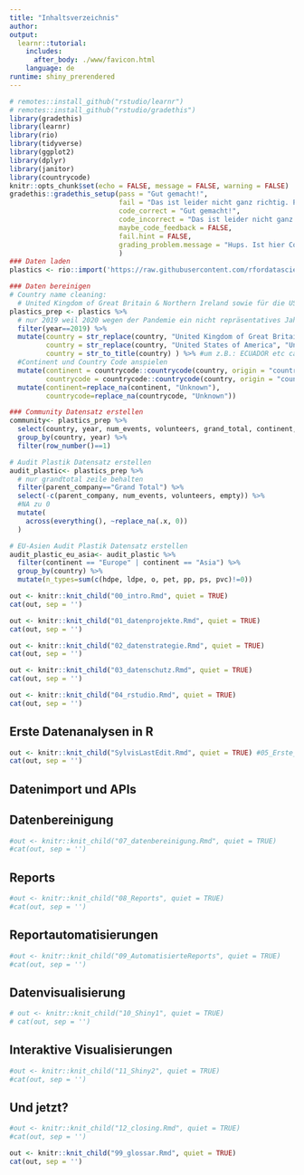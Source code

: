 ```yaml
---
title: "Inhaltsverzeichnis"
author:
output: 
  learnr::tutorial:
    includes:
      after_body: ./www/favicon.html
    language: de
runtime: shiny_prerendered
---
```


```r
# remotes::install_github("rstudio/learnr")
# remotes::install_github("rstudio/gradethis")
library(gradethis)
library(learnr)
library(rio)
library(tidyverse)
library(ggplot2)
library(dplyr)
library(janitor)
library(countrycode)
knitr::opts_chunk$set(echo = FALSE, message = FALSE, warning = FALSE)
gradethis::gradethis_setup(pass = "Gut gemacht!", 
                           fail = "Das ist leider nicht ganz richtig. Probiert es nochmal!",
                           code_correct = "Gut gemacht!", 
                           code_incorrect = "Das ist leider nicht ganz richtig. Probiert es nochmal!",
                           maybe_code_feedback = FALSE,
                           fail.hint = FALSE,
                           grading_problem.message = "Hups. Ist hier Code zur Überprüfung? Wenn ja, dann liegt der Fehler bei uns. Schickt Nina bitte einen Screenshot mit der Übung und Eurer Lösung."
                           )
### Daten laden
plastics <- rio::import('https://raw.githubusercontent.com/rfordatascience/tidytuesday/master/data/2021/2021-01-26/plastics.csv')

### Daten bereinigen
# Country name cleaning: 
  # United Kingdom of Great Britain & Northern Ireland sowie für die USA
plastics_prep <- plastics %>%
  # nur 2019 weil 2020 wegen der Pandemie ein nicht repräsentatives Jahr ist
  filter(year==2019) %>%
  mutate(country = str_replace(country, "United Kingdom of Great Britain & Northern Ireland", "United Kingdom"),
         country = str_replace(country, "United States of America", "United States"),
         country = str_to_title(country) ) %>% #um z.B.: ECUADOR etc case ändern
  #Continent und Country Code anspielen
  mutate(continent = countrycode::countrycode(country, origin = "country.name", destination = "continent"),
         countrycode = countrycode::countrycode(country, origin = "country.name", destination = "iso3c")) %>%
  mutate(continent=replace_na(continent, "Unknown"),
         countrycode=replace_na(countrycode, "Unknown"))

### Community Datensatz erstellen
community<- plastics_prep %>%
  select(country, year, num_events, volunteers, grand_total, continent, countrycode) %>%
  group_by(country, year) %>%
  filter(row_number()==1)

# Audit Plastik Datensatz erstellen
audit_plastic<- plastics_prep %>%
  # nur grandtotal zeile behalten
  filter(parent_company=="Grand Total") %>%
  select(-c(parent_company, num_events, volunteers, empty)) %>%
  #NA zu 0
  mutate(
    across(everything(), ~replace_na(.x, 0))
  )

# EU-Asien Audit Plastik Datensatz erstellen
audit_plastic_eu_asia<- audit_plastic %>%
  filter(continent == "Europe" | continent == "Asia") %>%
  group_by(country) %>%
  mutate(n_types=sum(c(hdpe, ldpe, o, pet, pp, ps, pvc)!=0))
``` 


```r
out <- knitr::knit_child("00_intro.Rmd", quiet = TRUE)
cat(out, sep = '')
```

```r
out <- knitr::knit_child("01_datenprojekte.Rmd", quiet = TRUE)
cat(out, sep = '')
```

```r
out <- knitr::knit_child("02_datenstrategie.Rmd", quiet = TRUE)
cat(out, sep = '')
```

```r
out <- knitr::knit_child("03_datenschutz.Rmd", quiet = TRUE)
cat(out, sep = '')
```

```r
out <- knitr::knit_child("04_rstudio.Rmd", quiet = TRUE)
cat(out, sep = '')
```

## Erste Datenanalysen in R
```r
out <- knitr::knit_child("SylvisLastEdit.Rmd", quiet = TRUE) #05_Erste_Analysen.Rmd
cat(out, sep = '')
```

## Datenimport und APIs

## Datenbereinigung
```r
#out <- knitr::knit_child("07_datenbereinigung.Rmd", quiet = TRUE)
#cat(out, sep = '')
```

## Reports
```r
#out <- knitr::knit_child("08_Reports", quiet = TRUE)
#cat(out, sep = '')
```

## Reportautomatisierungen
```r
#out <- knitr::knit_child("09_AutomatisierteReports", quiet = TRUE)
#cat(out, sep = '')
```

## Datenvisualisierung
```r
# out <- knitr::knit_child("10_Shiny1", quiet = TRUE)
# cat(out, sep = '')
```

## Interaktive Visualisierungen
```r
#out <- knitr::knit_child("11_Shiny2", quiet = TRUE)
#cat(out, sep = '')
```

## Und jetzt?
```r
#out <- knitr::knit_child("12_closing.Rmd", quiet = TRUE)
#cat(out, sep = '')
```

```r
out <- knitr::knit_child("99_glossar.Rmd", quiet = TRUE)
cat(out, sep = '')
```
